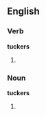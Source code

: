 ==English==

===Verb===
'''tuckers'''

# {{third-person singular of|[[tucker]]}}

===Noun===
'''tuckers'''

# {{plural of|[[tucker]]}}